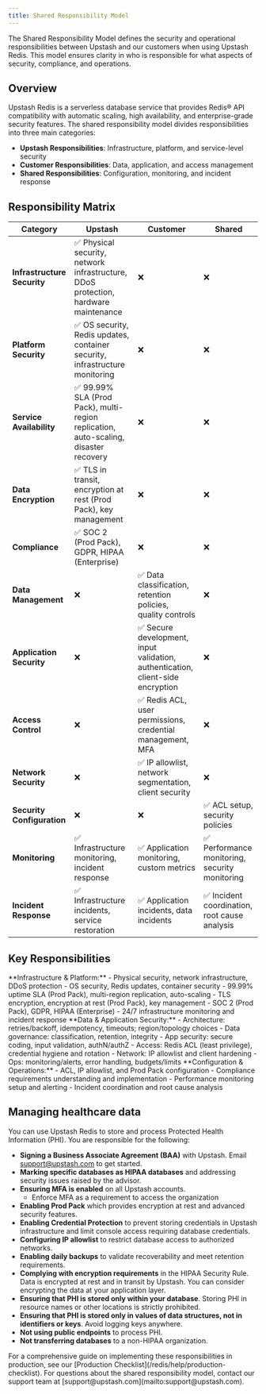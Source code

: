 ```yaml
---
title: Shared Responsibility Model
---
```


The Shared Responsibility Model defines the security and operational responsibilities between Upstash and our customers when using Upstash Redis. This model ensures clarity in who is responsible for what aspects of security, compliance, and operations.

## Overview

Upstash Redis is a serverless database service that provides Redis® API compatibility with automatic scaling, high availability, and enterprise-grade security features. The shared responsibility model divides responsibilities into three main categories:

- **Upstash Responsibilities**: Infrastructure, platform, and service-level security
- **Customer Responsibilities**: Data, application, and access management
- **Shared Responsibilities**: Configuration, monitoring, and incident response

## Responsibility Matrix

| Category | Upstash | Customer | Shared |
|----------|---------|----------|--------|
| **Infrastructure Security** | ✅ Physical security, network infrastructure, DDoS protection, hardware maintenance | ❌ | ❌ |
| **Platform Security** | ✅ OS security, Redis updates, container security, infrastructure monitoring | ❌ | ❌ |
| **Service Availability** | ✅ 99.99% SLA (Prod Pack), multi-region replication, auto-scaling, disaster recovery | ❌ | ❌ |
| **Data Encryption** | ✅ TLS in transit, encryption at rest (Prod Pack), key management | ❌ | ❌ |
| **Compliance** | ✅ SOC 2 (Prod Pack), GDPR, HIPAA (Enterprise) | ❌ | ❌ |
| **Data Management** | ❌ | ✅ Data classification, retention policies, quality controls | ❌ |
| **Application Security** | ❌ | ✅ Secure development, input validation, authentication, client-side encryption | ❌ |
| **Access Control** | ❌ | ✅ Redis ACL, user permissions, credential management, MFA | ❌ |
| **Network Security** | ❌ | ✅ IP allowlist, network segmentation, client security | ❌ |
| **Security Configuration** | ❌ | ❌ | ✅ ACL setup, security policies |
| **Monitoring** | ✅ Infrastructure monitoring, incident response | ✅ Application monitoring, custom metrics | ✅ Performance monitoring, security monitoring |
| **Incident Response** | ✅ Infrastructure incidents, service restoration | ✅ Application incidents, data incidents | ✅ Incident coordination, root cause analysis |

## Key Responsibilities

<AccordionGroup>
  <Accordion title="Upstash Responsibilities">
    **Infrastructure & Platform:**
    - Physical security, network infrastructure, DDoS protection
    - OS security, Redis updates, container security
    - 99.99% uptime SLA (Prod Pack), multi-region replication, auto-scaling
    - TLS encryption, encryption at rest (Prod Pack), key management
    - SOC 2 (Prod Pack), GDPR, HIPAA (Enterprise)
    - 24/7 infrastructure monitoring and incident response
  </Accordion>

  <Accordion title="Customer Responsibilities">
    **Data & Application Security:**
    - Architecture: retries/backoff, idempotency, timeouts; region/topology choices
    - Data governance: classification, retention, integrity
    - App security: secure coding, input validation, authN/authZ
    - Access: Redis ACL (least privilege), credential hygiene and rotation
    - Network: IP allowlist and client hardening
    - Ops: monitoring/alerts, error handling, budgets/limits
  </Accordion>

  <Accordion title="Shared Responsibilities">
    **Configuration & Operations:**
    - ACL, IP allowlist, and Prod Pack configuration
    - Compliance requirements understanding and implementation
    - Performance monitoring setup and alerting
    - Incident coordination and root cause analysis
  </Accordion>
</AccordionGroup>

## Managing healthcare data

You can use Upstash Redis to store and process Protected Health Information (PHI). You are responsible for the following:

- **Signing a Business Associate Agreement (BAA)** with Upstash. Email [support@upstash.com](mailto:support@upstash.com) to get started.
- **Marking specific databases as HIPAA databases** and addressing security issues raised by the advisor.
- **Ensuring MFA is enabled** on all Upstash accounts.
  - Enforce MFA as a requirement to access the organization
- **Enabling Prod Pack** which provides encryption at rest and advanced security features.
- **Enabling Credential Protection** to prevent storing credentials in Upstash infrastructure and limit console access requiring database credentials.
- **Configuring IP allowlist** to restrict database access to authorized networks.
- **Enabling daily backups** to validate recoverability and meet retention requirements.
- **Complying with encryption requirements** in the HIPAA Security Rule. Data is encrypted at rest and in transit by Upstash. You can consider encrypting the data at your application layer.
- **Ensuring that PHI is stored only within your database**. Storing PHI in resource names or other locations is strictly prohibited.
- **Ensuring that PHI is stored only in values of data structures, not in identifiers or keys**. Avoid logging keys anywhere.
- **Not using public endpoints** to process PHI.
- **Not transferring databases** to a non-HIPAA organization.
<Note>
  For a comprehensive guide on implementing these responsibilities in production, see our [Production Checklist](/redis/help/production-checklist). For questions about the shared responsibility model, contact our support team at [support@upstash.com](mailto:support@upstash.com).
</Note>


